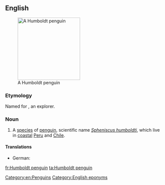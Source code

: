 ==English==
{{wikipedia}}
[[Image:Humboldt Penguin.jpg|200px|thumb|right|A Humboldt penguin]]

===Etymology===
Named for {{w|Alexander von Humboldt}}, an explorer.

===Noun===
{{en-noun|sg=[[Humboldt]] [[penguin]]}}

# A [[species]] of [[penguin]], scientific name ''[[Spheniscus humboldti]]'', which live in [[coastal]] [[Peru]] and [[Chile]].

====Translations====
{{trans-top|''Spheniscus humboldti''}}
* German: {{t-|de|Humboldt-Pinguin|m}}
{{trans-mid}}
{{trans-bottom}}

[[Category:en:Penguins]]
[[Category:English eponyms]]

[[fr:Humboldt penguin]]
[[ta:Humboldt penguin]]